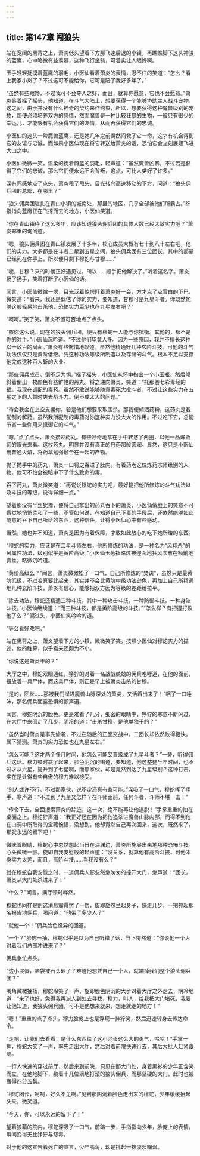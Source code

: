 ```yaml
---
---
---
```

title: 第147章 闯狼头
---



站在宽阔的鹰背之上，萧炎低头望着下方那飞速后退的小镇，再瞧瞧脚下这头神骏的蓝鹰，心中略微有些羡慕，这种飞行坐骑，可着实让人眼馋啊。

玉手轻轻抚摸着蓝鹰的羽毛，小医仙看着萧炎的表情，忍不住的笑道：“怎么？看上我家小岚了？不过这可不能给你，它可是陪了我好多年了。”

“虽然有些眼馋，不过我可不会夺人之好，而且，就算你愿意，它也不会愿意。”萧炎笑着摇了摇头，他知道，在斗气大陆上，想要获得一个能够协助主人战斗宠物，这之间，由于并没有什么神奇的契约来作约束，所以，想要获得这种魔兽级别的宠物，那便必须培养双方的感情，然而魔兽是一种比较狂暴的生物，一般只有很少的幸运儿，才能够有机会获得它们的友情，从而再获得它们的忠诚。

小医仙的这头一阶魔兽蓝鹰，还是她几年之前偶然间救了它一命，这才有机会得到它的友谊与忠诚，而如果小医仙现在将它转送给萧炎的话，恐怕它会立刻展翅飞进大山之中。

小医仙微微一笑，温柔的抚着蔚蓝的羽毛，轻声道：“虽然魔兽凶暴，不过若是获得了它们的忠诚，那么它们便永远不会背叛，这点，可比人类好了许多。”

深有同感地点了点头，萧炎甩了甩头，目光转向高速移动的下方，问道：“狼头佣兵团的总部，在哪里？”

“狼头佣兵团驻扎在青山小镇的城南处，那里的地区，几乎全部被他们所霸占。”纤指指向蓝鹰正在飞掠而去的地方，小医仙笑道。

“你在青山镇待了这么多年，应该知道狼头佣兵团的具体人数已经大致实力吧？”萧炎郑重的询问道。

“嗯，狼头佣兵团在青山镇发展了十多年，核心成员大概有七十到八十左右吧，他们的实力。大多都是在斗者二星到五星之间，狼头佣兵团有三位团长，其中的郝蒙已经死在你手上，所以便只剩下穆蛇与甘穆……”

“呃，甘穆？来的时候正好遇见过，所以……顺手把他解决了。”听着这名字。萧炎扬了扬手，笑着打断了小医仙的话。

闻言，小医仙微微一愣，目光泛着惊愕盯着萧炎好一会，方才点了点雪白的下巴，微笑道：“看来，我还是低估了你的实力，要知道，甘穆可是九星斗者。你既然能够这般轻易地击杀他，恐怕实力至少也在九星左右吧？”

“呵呵。”笑了笑，萧炎不置可否地点了点头。

“照你这么说。现在的狼头佣兵团，便只有穆蛇一人能与你抗衡。其他的，都不是你的对手。”小医仙沉吟道。“不过他们毕竟人多。因为一些原因，我并不擅长这种以一敌百的局面。”萧炎有些惋惜地叹道。虽然他精通好几种玄阶斗技。可他的斗气功法仅仅只是黄阶低级。凭这种功法等级所制造以及存储的斗气。根本不足以支撑他完成这种百人斩的大业。

“那些佣兵成员。倒不足为惧。”摇了摇头，小医仙从怀中掏出一个小玉瓶。然后倾斜着倒出一枚颜色有些鲜艳的丹丸。将之递向萧炎，笑道：“托那卷七彩毒经的福。我现在调配的毒药。虽然不敢说能够随意毒死大批斗者，不过让这些实力在五星之下的人暂时失去战斗力。倒不成太大的问题。”

“待会我会在上空支援你。若是他们想要采取围杀。那我便倾洒药粉，这药丸是我配制的解药。虽然我所配制的毒药对你这种实力没太大的作用。不过吃下它，总能节省一些你用来抵御它的斗气。”

“嗯。”点了点头，萧炎接过药丸。有些好奇地拿在手中转悠了两圈，以他一品炼药师的眼光来看。这枚药丸，明显并没有真正的丹药那般圆润。显然，这只是小医仙用普通火焰，将药草勉强融合在一起的产物。

抛了抛手中的药丸，萧炎一口将之吞进了肚内。有着药老这位炼药宗师级别的人物。他可不怕会被暗中下了什么致命的毒。

吞下药丸，萧炎微笑道：“再说说穆蛇的实力吧，最好能把他所修炼的斗气功法以及斗技的等级，说得详细一点。”

望着那没有半丝犹豫，便将自己拿出的药丸吞下的萧炎，小医仙俏脸上的笑意不可察觉地悄悄柔和了一些，不管如何说，在知道自己下毒的手段后，还依然能够如此随意的吞下自己所给的东西，这种信任，让得小医仙心中有些感动。

当然，她也并不知道，萧炎是因为有着保障，才敢如此放心的吃下她所给的东西。

“穆蛇的实力，应该是在二星斗师左右，他所修炼的功法，是一种名为“风翔杀”的风属性功法，级别似乎是黄阶高级。”小医仙玉葱指略过被迎面地狂风吹散在额前地青丝，略微沉吟道。

“黄阶高级么？”闻言，萧炎微微松了一口气，自己所修炼的“焚诀”，虽然只是最黄阶低级，不过若真要比起来，其实并不会比黄阶中级功法逊色，再加上自己所精通地几种玄阶斗技，萧炎有信心，能够把双方因为等级的差距给拉平。

“除去功法，穆蛇还精通三种斗技，其中一种攻击斗技，一种防御斗技，一种身法斗技。”小医仙继续道：“而三种斗技，都是黄阶高级的斗技。”“怎么样？有把握打败他了么？”偏过头，小医仙笑吟吟的道。

“等会看好戏吧。”

站在鹰背之上，萧炎望着下方的小镇，微微笑了笑，按照小医仙对穆蛇实力的描述，他的胜算，似乎看来还颇为不小。

“你说这是萧炎干的？”

大厅之中，穆蛇双眼通红，狰狞的对着一名战战兢兢的佣兵咆哮道，在他的面前，摆放着一具尸体，而这具尸体，则正是早上被萧炎击杀的甘穆。

“是的，团长……那被我们撵进魔兽山脉深处的萧炎，又活着出来了！”咽了一口唾沫，那名佣兵面露恐惧的颤声道。

闻言，穆蛇阴沉的脸色。更是难看了几分，细密的眼睛中，狰狞的寒意不断闪过，在大厅中来回走了几步，阴冷的道：“击杀甘穆，是他单独干的？”

“虽然当时萧炎是事先偷袭，不过在随后的正面交战中，二团长却依然败得极快，属下猜测。萧炎的实力恐怕也在九星左右。”

“怎么可能？这才两个多月时间，他怎么可能又晋级成了九星斗者？”一旁，听得佣兵这话。穆力顿时跳了起来，脸色阴沉的喝道，要知道，他这整整半年时间，也不过才从六星，提升到了七星啊，而那家伙，却是竟然到达了九星级别？这种打击，实在是让得有些自傲的穆力难以接受。

“别人或许不行。不过那家伙，说不定还真有些可能。”深吸了一口气，穆蛇挥了挥手，寒声道：“不过到了九星又怎样？在斗师面前，任何斗者，斗师不堪一击！”

“传令下去，全面搜索萧炎的踪迹，这一次，绝不能再让他逃脱！”手掌重重的拍在桌面之上。穆蛇狞声道：“我正好还在因为把他追杀进魔兽山脉内部，而得不到他在山洞中所取得的宝藏惋惜，没想到，他却竟然自己再次回来，这次，既然来了，那就永远的留下吧！”

微眯着眼睛，穆蛇心中忽然想起当日在深渊边，萧炎所施展出来地那种恐怖斗技。心头微微一颤。旋即自我安慰般的轻声道：“没关系，就算他有高阶斗技。可他本身实力太差，而且，高阶斗技……当我没有么？”

就在穆蛇自我安慰之时，一道佣兵人影忽然急匆匆的撞开大门，急声道：“团长，萧炎从大门处杀进来了！”

“什么？”闻言，满厅顿时哗然。

穆蛇也同样是别这消息震得愣了一愣，旋即豁然坐起身子，快走几步，一把抓起那名报告地佣兵，喝问道：“他带了多少人？”

“就他一个！”佣兵脸色怪异的回道。

“一个？”脸庞一抽，穆蛇似乎是以为自己听错了话，当下愕然道：“你说他一个人对着我们总部冲进来了？”

佣兵急忙点头。

“这小混蛋，脑袋被石头砸了？难道他想凭自己一个人，就端掉我们整个狼头佣兵团？”

嘴角微微抽搐，穆蛇冷笑了一声，旋即脸色阴沉的大步对着大厅之外走去，阴冷地道：“来了也好，免得我再派人到处去寻找，穆力，叫人，给我把大门堵死，我要让他知道，我狼头佣兵团，可不是他想来就来，想走就走的地方！”

“嗯！”重重的点了点头，穆力脸庞上也是浮现一抹狞笑，然后迅速转身去传达命令。

“走吧，让我们去看看，是什么东西给了这小混蛋这么大的勇气，哈哈！”手掌一挥，穆蛇大笑了一声，率先走出大厅，然后对着前院快速行去，其后大批人赶紧跟随。

一行人快速的穿过前厅，然后来到前院，只见在那大门处，身着黑衫的少年正含笑而立，在他地脚下，躺着十几位满地打滚的狼头佣兵，而那坚硬的大门，此时也被轰得四分五裂。

“穆蛇团长，呵呵，好久不见啊。”见到那阴沉着脸色走出来的穆蛇，少年缓缓抬起头来，微笑道。

“今天，你，可以永远的留下了！”

望着狼藉的院内，穆蛇深吸了一口气，前踏一步，手指指向少年，脸庞上的表情，瞬间变得无比狰狞与怨毒。

对于他的这宣告着死亡的宣言，少年嘴角，却是挑起一抹淡淡嘲讽。